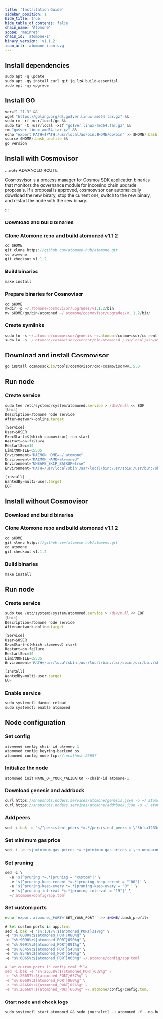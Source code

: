 ```yaml
---
title: 'Installation Guide'
sidebar_position: 1
hide_title: true
hide_table_of_contents: false
chain_name: 'Atomone'
scope: 'mainnet'
chain_id: 'atomone-1'
binary_version: 'v1.1.2'
icon_url: 'atomone-icon.svg'
---
```



<PageTitle
  iconUrl="img/atomone-icon.svg"
  title="Atomone Installation Guide"
  chainId="atomone-1"
  version="v1.1.2"
/>

## Install dependencies

```js
sudo apt -q update
sudo apt -qy install curl git jq lz4 build-essential
sudo apt -qy upgrade
```

## Install GO

```js
ver="1.21.3" &&
wget "https://golang.org/dl/go$ver.linux-amd64.tar.gz" &&
sudo rm -rf /usr/local/go &&
sudo tar -C /usr/local -xzf "go$ver.linux-amd64.tar.gz" &&
rm "go$ver.linux-amd64.tar.gz" &&
echo "export PATH=$PATH:/usr/local/go/bin:$HOME/go/bin" >> $HOME/.bash_profile &&
source $HOME/.bash_profile &&
go version
```

## Install with Cosmovisor

:::note ADVANCED ROUTE

Cosmosvisor is a process manager for Cosmos SDK application binaries that monitors the governance module for incoming chain upgrade proposals. If a proposal is approved, cosmosvisor can automatically download the new binary, stop the current one, switch to the new binary, and restart the node with the new binary.

:::

### Download and build binaries

### Clone Atomone repo and build atomoned v1.1.2

```js
cd $HOME
git clone https://github.com/atomone-hub/atomone.git
cd atomone
git checkout v1.1.2
```

### Build binaries

```js
make install
```

### Prepare binaries for Cosmovisor

```js
cd $HOME
mkdir -p ~/.atomone/cosmovisor/upgrades/v1.1.2/bin
mv $HOME/go/bin/atomoned ~/.atomone/cosmovisor/upgrades/v1.1.2/bin/
```

### Create symlinks

```js
sudo ln -s ~/.atomone/cosmovisor/genesis ~/.atomone/cosmovisor/current -f
sudo ln -s ~/.atomone/cosmovisor/current/bin/atomoned /usr/local/bin/atomoned -f
```

## Download and install Cosmovisor

```js
go install cosmossdk.io/tools/cosmovisor/cmd/cosmovisor@v1.5.0
```

## Run node

### Create service

```js
sudo tee /etc/systemd/system/atomoned.service > /dev/null << EOF
[Unit]
Description=atomone node service
After=network-online.target

[Service]
User=$USER
ExecStart=$(which cosmovisor) run start
Restart=on-failure
RestartSec=10
LimitNOFILE=65535
Environment="DAEMON_HOME=~/.atomone"
Environment="DAEMON_NAME=atomoned"
Environment="UNSAFE_SKIP_BACKUP=true"
Environment="PATH=/usr/local/sbin:/usr/local/bin:/usr/sbin:/usr/bin:/sbin:/bin:/usr/games:/usr/local/games:/snap/bin:~/.atomone/cosmovisor/current/bin"

[Install]
WantedBy=multi-user.target
EOF
```

## Install without Cosmovisor

### Download and build binaries

### Clone Atomone repo and build atomoned v1.1.2

```js
cd $HOME
git clone https://github.com/atomone-hub/atomone.git
cd atomone
git checkout v1.1.2
```

### Build binaries

```js
make install
```

## Run node

### Create service

```js
sudo tee /etc/systemd/system/atomoned.service > /dev/null << EOF
[Unit]
Description=atomone node service
After=network-online.target

[Service]
User=$USER
ExecStart=$(which atomoned) start
Restart=on-failure
RestartSec=10
LimitNOFILE=65535
Environment="PATH=/usr/local/sbin:/usr/local/bin:/usr/sbin:/usr/bin:/sbin:/bin:/usr/games:/usr/local/games:/snap/bin"

[Install]
WantedBy=multi-user.target
EOF
```

### Enable service

```js
sudo systemctl daemon-reload
sudo systemctl enable atomoned
```

## Node configuration

### Set config

```js
atomoned config chain-id atomone-1
atomoned config keyring-backend os
atomoned config node tcp://localhost:26657
```

### Initialize the node

```js
atomoned init NAME_OF_YOUR_VALIDATOR --chain-id atomone-1
```

### Download genesis and addrbook

```js
curl https://snapshots.noders.services/atomone/genesis.json -o ~/.atomone/config/genesis.json
curl https://snapshots.noders.services/atomone/addrbook.json -o ~/.atomone/config/addrbook.json
```

### Add peers

```js
sed -i.bak -e "s/^persistent_peers *=.*/persistent_peers = \"3bfca1233c3692985880e290fc598f15515adf5b@atomone-rpc.noders.services:14556\"/" ~/.atomone/config/config.toml
```

### Set minimum gas price

```js
sed -i -e "s|^minimum-gas-prices *=.*|minimum-gas-prices = \"0.001uatone\"|" ~/.atomone/config/app.toml
```

### Set pruning

```js
sed -i \
  -e 's|^pruning *=.*|pruning = "custom"|' \
  -e 's|^pruning-keep-recent *=.*|pruning-keep-recent = "100"|' \
  -e 's|^pruning-keep-every *=.*|pruning-keep-every = "0"|' \
  -e 's|^pruning-interval *=.*|pruning-interval = "19"|' \
  ~/.atomone/config/app.toml
```

### Set custom ports

```bash
echo "export atomoned_PORT="SET_YOUR_PORT"" >> $HOME/.bash_profile
```

```js
# Set custom ports in app.toml
sed -i.bak -e "s%:1317%:${atomoned_PORT}317%g" \
-e "s%:8080%:${atomoned_PORT}080%g" \
-e "s%:9090%:${atomoned_PORT}090%g" \
-e "s%:9091%:${atomoned_PORT}091%g" \
-e "s%:8545%:${atomoned_PORT}545%g" \
-e "s%:8546%:${atomoned_PORT}546%g" \
-e "s%:6065%:${atomoned_PORT}065%g" ~/.atomone/config/app.toml

# Set custom ports in config.toml file
sed -i.bak -e "s%:26658%:${atomoned_PORT}658%g" \
-e "s%:26657%:${atomoned_PORT}657%g" \
-e "s%:6060%:${atomoned_PORT}060%g" \
-e "s%:26656%:${atomoned_PORT}656%g" \
-e "s%:26660%:${atomoned_PORT}660%g" ~/.atomone/config/config.toml
```

### Start node and check logs

```js
sudo systemctl start atomoned && sudo journalctl -u atomoned -f --no-hostname -o cat
```
